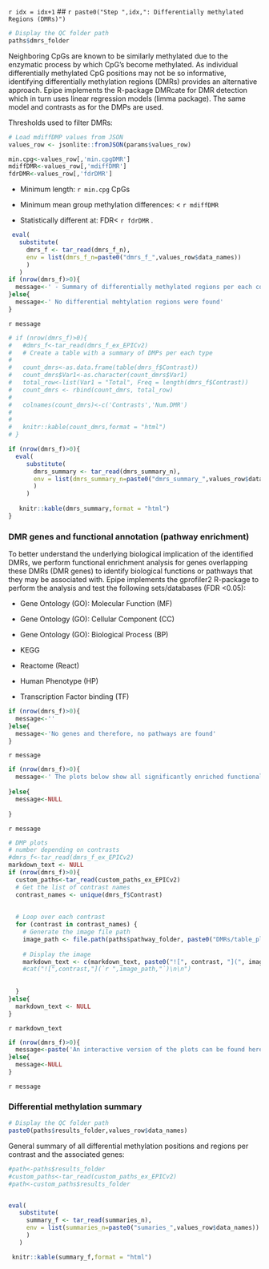 <!-- # Increment the index -->
`r idx = idx+1` 
<!-- # Generate a dynamic step title -->
## `r paste0("Step ",idx,": Differentially methylated Regions (DMRs)")`


```r
# Display the QC folder path
paths$dmrs_folder
```


Neighboring CpGs are known to be similarly methylated due to the enzymatic process by which CpG’s become methylated. As individual differentially methylated CpG positions may not be so informative, identifying differentially methylation regions (DMRs) provides an alternative approach. Epipe implements the R-package DMRcate for DMR detection which in turn uses linear regression models (limma package). The same model and contrasts as for the DMPs are used. 


Thresholds used to filter DMRs: 

```r
# Load mdiffDMP values from JSON
values_row <- jsonlite::fromJSON(params$values_row)

min.cpg<-values_row[,'min.cpgDMR']
mdiffDMR<-values_row[,'mdiffDMR']
fdrDMR<-values_row[,'fdrDMR']
```



- Minimum length: `r min.cpg` CpGs  

- Minimum mean group methylation differences: < `r mdiffDMR`

- Statistically different at: FDR< `r fdrDMR` . 


```r

 eval(
   substitute(
     dmrs_f <- tar_read(dmrs_f_n),
     env = list(dmrs_f_n=paste0("dmrs_f_",values_row$data_names))
     )
   )
if (nrow(dmrs_f)>0){
  message<-' - Summary of differentially methylated regions per each contrast:' 
}else{
  message<-' No differential mehtylation regions were found'
}
```


`r message`


```r

# if (nrow(dmrs_f)>0){
#   #dmrs_f<-tar_read(dmrs_f_ex_EPICv2)
#   # Create a table with a summary of DMPs per each type
# 
#   count_dmrs<-as.data.frame(table(dmrs_f$Contrast))
#   count_dmrs$Var1<-as.character(count_dmrs$Var1)
#   total_row<-list(Var1 = "Total", Freq = length(dmrs_f$Contrast))
#   count_dmrs <- rbind(count_dmrs, total_row)
# 
#   colnames(count_dmrs)<-c('Contrasts','Num.DMR')
# 
# 
#   knitr::kable(count_dmrs,format = "html")
# }

if (nrow(dmrs_f)>0){
  eval(
     substitute(
       dmrs_summary <- tar_read(dmrs_summary_n),
       env = list(dmrs_summary_n=paste0("dmrs_summary_",values_row$data_names))
       )
     )
  
   knitr::kable(dmrs_summary,format = "html")
}

```



### DMR genes and functional annotation (pathway enrichment) 

To better understand the underlying biological implication of the identified DMRs, we perform functional enrichment analysis for genes overlapping these DMRs (DMR genes) to identify biological functions or pathways that they may be associated with.  Epipe implements the gprofiler2 R-package  to perform the analysis and test the following sets/databases (FDR <0.05): 

- Gene Ontology (GO): Molecular Function (MF) 

- Gene Ontology (GO): Cellular Component (CC) 

- Gene Ontology (GO): Biological Process (BP) 

- KEGG 

- Reactome (React) 

- Human Phenotype (HP) 

- Transcription Factor binding (TF) 


```r
if (nrow(dmrs_f)>0){
  message<-''
}else{
  message<-'No genes and therefore, no pathways are found'
}
```

`r message`



```r
if (nrow(dmrs_f)>0){
  message<-' The plots below show all significantly enriched functional terms for each contrast; each table shows the top three significant results for each category (source) '
 
}else{
  message<-NULL
 
}
```

`r message`



```r
# DMP plots
# number depending on contrasts
#dmrs_f<-tar_read(dmrs_f_ex_EPICv2)
markdown_text <- NULL
if (nrow(dmrs_f)>0){
  custom_paths<-tar_read(custom_paths_ex_EPICv2)
  # Get the list of contrast names
  contrast_names <- unique(dmrs_f$Contrast)
  
  
  # Loop over each contrast
  for (contrast in contrast_names) {
    # Generate the image file path
    image_path <- file.path(paths$pathway_folder, paste0("DMRs/table_plot_", contrast, ".png"))
    
    # Display the image
    markdown_text <- c(markdown_text, paste0("![", contrast, "](", image_path, ")"))
    #cat("![",contrast,"](`r ",image_path,"`)\n\n")
    
    
  }
}else{
  markdown_text <- NULL
}


```


`r markdown_text`




```r
if (nrow(dmrs_f)>0){
  message<-paste('An interactive version of the plots can be found here: ',paths$dmrs_folder)
}else{
  message<-NULL
}
```


`r message`




### Differential methylation summary

```r
# Display the QC folder path
paste0(paths$results_folder,values_row$data_names)
```

General summary of all differential methylation positions and regions per contrast and the associated genes:


```r
#path<-paths$results_folder
#custom_paths<-tar_read(custom_paths_ex_EPICv2)
#path<-custom_paths$results_folder


eval(
   substitute(
     summary_f <- tar_read(summaries_n),
     env = list(summaries_n=paste0("sumaries_",values_row$data_names))
     )
   )

 knitr::kable(summary_f,format = "html")





```





